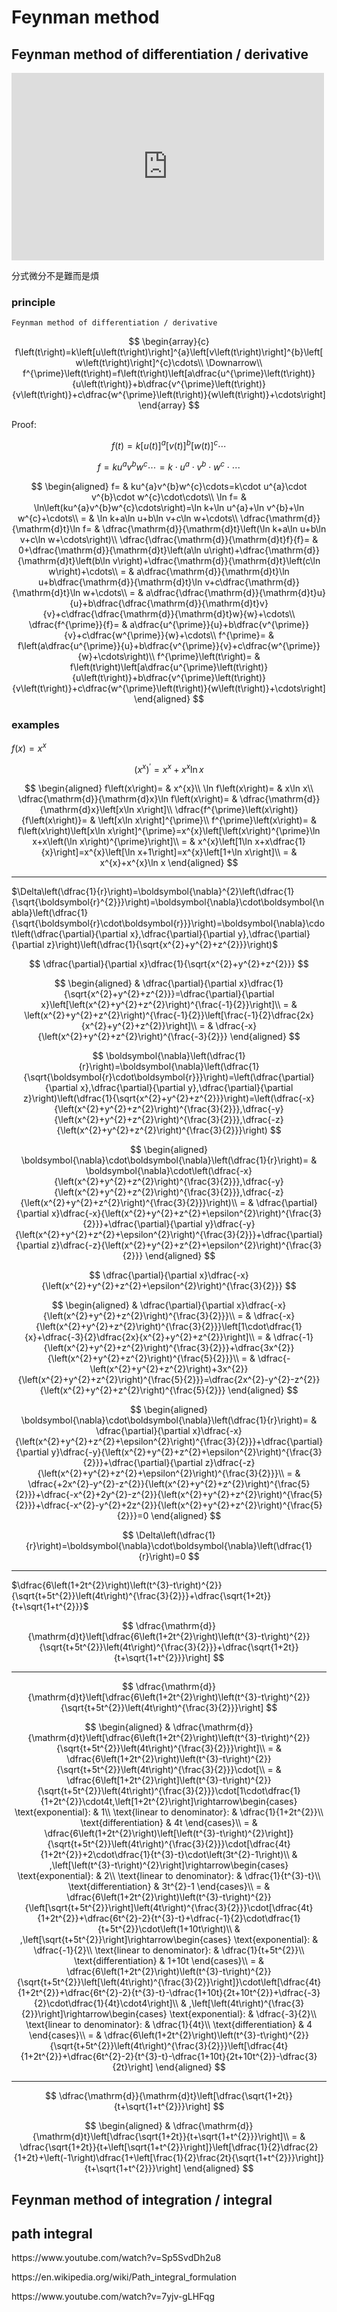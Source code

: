 # Feynman method

## Feynman method of differentiation / derivative

::: {show-in="html"}
<iframe width=500 height=300 frameborder="0" allowfullscreen src="https://player.bilibili.com/player.html?bvid=BV1hG411Z7Cb&autoplay=0"></iframe>
:::


::: {show-in="html"}
分式微分不是難而是煩
:::

::: {show-in="pdf"}
\begin{CJK}{UTF8}{bsmi}
分式微分不是難而是煩
\end{CJK}
:::



### principle

```theorem
Feynman method of differentiation / derivative
```

$$
\begin{array}{c}
f\left(t\right)=k\left[u\left(t\right)\right]^{a}\left[v\left(t\right)\right]^{b}\left[w\left(t\right)\right]^{c}\cdots\\
\Downarrow\\
f^{\prime}\left(t\right)=f\left(t\right)\left[a\dfrac{u^{\prime}\left(t\right)}{u\left(t\right)}+b\dfrac{v^{\prime}\left(t\right)}{v\left(t\right)}+c\dfrac{w^{\prime}\left(t\right)}{w\left(t\right)}+\cdots\right]
\end{array}
$$

Proof:

$$
f\left(t\right)=k\left[u\left(t\right)\right]^{a}\left[v\left(t\right)\right]^{b}\left[w\left(t\right)\right]^{c}\cdots
$$

$$
f=ku^{a}v^{b}w^{c}\cdots=k\cdot u^{a}\cdot v^{b}\cdot w^{c}\cdot\cdots
$$

$$
\begin{aligned}
f= & ku^{a}v^{b}w^{c}\cdots=k\cdot u^{a}\cdot v^{b}\cdot w^{c}\cdot\cdots\\
\ln f= & \ln\left(ku^{a}v^{b}w^{c}\cdots\right)=\ln k+\ln u^{a}+\ln v^{b}+\ln w^{c}+\cdots\\
= & \ln k+a\ln u+b\ln v+c\ln w+\cdots\\
\dfrac{\mathrm{d}}{\mathrm{d}t}\ln f= & \dfrac{\mathrm{d}}{\mathrm{d}t}\left(\ln k+a\ln u+b\ln v+c\ln w+\cdots\right)\\
\dfrac{\dfrac{\mathrm{d}}{\mathrm{d}t}f}{f}= & 0+\dfrac{\mathrm{d}}{\mathrm{d}t}\left(a\ln u\right)+\dfrac{\mathrm{d}}{\mathrm{d}t}\left(b\ln v\right)+\dfrac{\mathrm{d}}{\mathrm{d}t}\left(c\ln w\right)+\cdots\\
= & a\dfrac{\mathrm{d}}{\mathrm{d}t}\ln u+b\dfrac{\mathrm{d}}{\mathrm{d}t}\ln v+c\dfrac{\mathrm{d}}{\mathrm{d}t}\ln w+\cdots\\
= & a\dfrac{\dfrac{\mathrm{d}}{\mathrm{d}t}u}{u}+b\dfrac{\dfrac{\mathrm{d}}{\mathrm{d}t}v}{v}+c\dfrac{\dfrac{\mathrm{d}}{\mathrm{d}t}w}{w}+\cdots\\
\dfrac{f^{\prime}}{f}= & a\dfrac{u^{\prime}}{u}+b\dfrac{v^{\prime}}{v}+c\dfrac{w^{\prime}}{w}+\cdots\\
f^{\prime}= & f\left(a\dfrac{u^{\prime}}{u}+b\dfrac{v^{\prime}}{v}+c\dfrac{w^{\prime}}{w}+\cdots\right)\\
f^{\prime}\left(t\right)= & f\left(t\right)\left[a\dfrac{u^{\prime}\left(t\right)}{u\left(t\right)}+b\dfrac{v^{\prime}\left(t\right)}{v\left(t\right)}+c\dfrac{w^{\prime}\left(t\right)}{w\left(t\right)}+\cdots\right]
\end{aligned}
$$

$$
\tag*{$\Box$}
$$

### examples

$f\left(x\right)=x^{x}$

$$
\left(x^{x}\right)^{\prime}=x^{x}+x^{x}\ln x
$$

$$
\begin{aligned}
f\left(x\right)= & x^{x}\\
\ln f\left(x\right)= & x\ln x\\
\dfrac{\mathrm{d}}{\mathrm{d}x}\ln f\left(x\right)= & \dfrac{\mathrm{d}}{\mathrm{d}x}\left[x\ln x\right]\\
\dfrac{f^{\prime}\left(x\right)}{f\left(x\right)}= & \left[x\ln x\right]^{\prime}\\
f^{\prime}\left(x\right)= & f\left(x\right)\left[x\ln x\right]^{\prime}=x^{x}\left[\left(x\right)^{\prime}\ln x+x\left(\ln x\right)^{\prime}\right]\\
= & x^{x}\left[1\ln x+x\dfrac{1}{x}\right]=x^{x}\left[\ln x+1\right]=x^{x}\left[1+\ln x\right]\\
= & x^{x}+x^{x}\ln x
\end{aligned}
$$

$$
\tag*{$\Box$}
$$

***

$\Delta\left(\dfrac{1}{r}\right)=\boldsymbol{\nabla}^{2}\left(\dfrac{1}{\sqrt{\boldsymbol{r}^{2}}}\right)=\boldsymbol{\nabla}\cdot\boldsymbol{\nabla}\left(\dfrac{1}{\sqrt{\boldsymbol{r}\cdot\boldsymbol{r}}}\right)=\boldsymbol{\nabla}\cdot\left(\dfrac{\partial}{\partial x},\dfrac{\partial}{\partial y},\dfrac{\partial}{\partial z}\right)\left(\dfrac{1}{\sqrt{x^{2}+y^{2}+z^{2}}}\right)$

$$
\dfrac{\partial}{\partial x}\dfrac{1}{\sqrt{x^{2}+y^{2}+z^{2}}}
$$

$$
\begin{aligned}
 & \dfrac{\partial}{\partial x}\dfrac{1}{\sqrt{x^{2}+y^{2}+z^{2}}}=\dfrac{\partial}{\partial x}\left[\left(x^{2}+y^{2}+z^{2}\right)^{\frac{-1}{2}}\right]\\
= & \left(x^{2}+y^{2}+z^{2}\right)^{\frac{-1}{2}}\left[\frac{-1}{2}\dfrac{2x}{x^{2}+y^{2}+z^{2}}\right]\\
= & \dfrac{-x}{\left(x^{2}+y^{2}+z^{2}\right)^{\frac{-3}{2}}}
\end{aligned}
$$

$$
\boldsymbol{\nabla}\left(\dfrac{1}{r}\right)=\boldsymbol{\nabla}\left(\dfrac{1}{\sqrt{\boldsymbol{r}\cdot\boldsymbol{r}}}\right)=\left(\dfrac{\partial}{\partial x},\dfrac{\partial}{\partial y},\dfrac{\partial}{\partial z}\right)\left(\dfrac{1}{\sqrt{x^{2}+y^{2}+z^{2}}}\right)=\left(\dfrac{-x}{\left(x^{2}+y^{2}+z^{2}\right)^{\frac{3}{2}}},\dfrac{-y}{\left(x^{2}+y^{2}+z^{2}\right)^{\frac{3}{2}}},\dfrac{-z}{\left(x^{2}+y^{2}+z^{2}\right)^{\frac{3}{2}}}\right)
$$

$$
\begin{aligned}
\boldsymbol{\nabla}\cdot\boldsymbol{\nabla}\left(\dfrac{1}{r}\right)= & \boldsymbol{\nabla}\cdot\left(\dfrac{-x}{\left(x^{2}+y^{2}+z^{2}\right)^{\frac{3}{2}}},\dfrac{-y}{\left(x^{2}+y^{2}+z^{2}\right)^{\frac{3}{2}}},\dfrac{-z}{\left(x^{2}+y^{2}+z^{2}\right)^{\frac{3}{2}}}\right)\\
= & \dfrac{\partial}{\partial x}\dfrac{-x}{\left(x^{2}+y^{2}+z^{2}+\epsilon^{2}\right)^{\frac{3}{2}}}+\dfrac{\partial}{\partial y}\dfrac{-y}{\left(x^{2}+y^{2}+z^{2}+\epsilon^{2}\right)^{\frac{3}{2}}}+\dfrac{\partial}{\partial z}\dfrac{-z}{\left(x^{2}+y^{2}+z^{2}+\epsilon^{2}\right)^{\frac{3}{2}}}
\end{aligned}
$$

$$
\dfrac{\partial}{\partial x}\dfrac{-x}{\left(x^{2}+y^{2}+z^{2}+\epsilon^{2}\right)^{\frac{3}{2}}}
$$

$$
\begin{aligned}
 & \dfrac{\partial}{\partial x}\dfrac{-x}{\left(x^{2}+y^{2}+z^{2}\right)^{\frac{3}{2}}}\\
= & \dfrac{-x}{\left(x^{2}+y^{2}+z^{2}\right)^{\frac{3}{2}}}\left[1\cdot\dfrac{1}{x}+\dfrac{-3}{2}\dfrac{2x}{x^{2}+y^{2}+z^{2}}\right]\\
= & \dfrac{-1}{\left(x^{2}+y^{2}+z^{2}\right)^{\frac{3}{2}}}+\dfrac{3x^{2}}{\left(x^{2}+y^{2}+z^{2}\right)^{\frac{5}{2}}}\\
= & \dfrac{-\left(x^{2}+y^{2}+z^{2}\right)+3x^{2}}{\left(x^{2}+y^{2}+z^{2}\right)^{\frac{5}{2}}}=\dfrac{2x^{2}-y^{2}-z^{2}}{\left(x^{2}+y^{2}+z^{2}\right)^{\frac{5}{2}}}
\end{aligned}
$$

$$
\begin{aligned}
\boldsymbol{\nabla}\cdot\boldsymbol{\nabla}\left(\dfrac{1}{r}\right)= & \dfrac{\partial}{\partial x}\dfrac{-x}{\left(x^{2}+y^{2}+z^{2}+\epsilon^{2}\right)^{\frac{3}{2}}}+\dfrac{\partial}{\partial y}\dfrac{-y}{\left(x^{2}+y^{2}+z^{2}+\epsilon^{2}\right)^{\frac{3}{2}}}+\dfrac{\partial}{\partial z}\dfrac{-z}{\left(x^{2}+y^{2}+z^{2}+\epsilon^{2}\right)^{\frac{3}{2}}}\\
= & \dfrac{+2x^{2}-y^{2}-z^{2}}{\left(x^{2}+y^{2}+z^{2}\right)^{\frac{5}{2}}}+\dfrac{-x^{2}+2y^{2}-z^{2}}{\left(x^{2}+y^{2}+z^{2}\right)^{\frac{5}{2}}}+\dfrac{-x^{2}-y^{2}+2z^{2}}{\left(x^{2}+y^{2}+z^{2}\right)^{\frac{5}{2}}}=0
\end{aligned}
$$

$$
\Delta\left(\dfrac{1}{r}\right)=\boldsymbol{\nabla}\cdot\boldsymbol{\nabla}\left(\dfrac{1}{r}\right)=0
$$

$$
\tag*{$\Box$}
$$

***

$\dfrac{6\left(1+2t^{2}\right)\left(t^{3}-t\right)^{2}}{\sqrt{t+5t^{2}}\left(4t\right)^{\frac{3}{2}}}+\dfrac{\sqrt{1+2t}}{t+\sqrt{1+t^{2}}}$

$$
\dfrac{\mathrm{d}}{\mathrm{d}t}\left[\dfrac{6\left(1+2t^{2}\right)\left(t^{3}-t\right)^{2}}{\sqrt{t+5t^{2}}\left(4t\right)^{\frac{3}{2}}}+\dfrac{\sqrt{1+2t}}{t+\sqrt{1+t^{2}}}\right]
$$

***

$$
\dfrac{\mathrm{d}}{\mathrm{d}t}\left[\dfrac{6\left(1+2t^{2}\right)\left(t^{3}-t\right)^{2}}{\sqrt{t+5t^{2}}\left(4t\right)^{\frac{3}{2}}}\right]
$$

$$
\begin{aligned}
 & \dfrac{\mathrm{d}}{\mathrm{d}t}\left[\dfrac{6\left(1+2t^{2}\right)\left(t^{3}-t\right)^{2}}{\sqrt{t+5t^{2}}\left(4t\right)^{\frac{3}{2}}}\right]\\
= & \dfrac{6\left(1+2t^{2}\right)\left(t^{3}-t\right)^{2}}{\sqrt{t+5t^{2}}\left(4t\right)^{\frac{3}{2}}}\cdot[\\
= & \dfrac{6\left[1+2t^{2}\right]\left(t^{3}-t\right)^{2}}{\sqrt{t+5t^{2}}\left(4t\right)^{\frac{3}{2}}}\cdot[1\cdot\dfrac{1}{1+2t^{2}}\cdot4t,\left[1+2t^{2}\right]\rightarrow\begin{cases}
\text{exponential}: & 1\\
\text{linear to denominator}: & \dfrac{1}{1+2t^{2}}\\
\text{differentiation} & 4t
\end{cases}\\
= & \dfrac{6\left(1+2t^{2}\right)\left[\left(t^{3}-t\right)^{2}\right]}{\sqrt{t+5t^{2}}\left(4t\right)^{\frac{3}{2}}}\cdot[\dfrac{4t}{1+2t^{2}}+2\cdot\dfrac{1}{t^{3}-t}\cdot\left(3t^{2}-1\right)\\
 & ,\left[\left(t^{3}-t\right)^{2}\right]\rightarrow\begin{cases}
\text{exponential}: & 2\\
\text{linear to denominator}: & \dfrac{1}{t^{3}-t}\\
\text{differentiation} & 3t^{2}-1
\end{cases}\\
= & \dfrac{6\left(1+2t^{2}\right)\left(t^{3}-t\right)^{2}}{\left[\sqrt{t+5t^{2}}\right]\left(4t\right)^{\frac{3}{2}}}\cdot[\dfrac{4t}{1+2t^{2}}+\dfrac{6t^{2}-2}{t^{3}-t}+\dfrac{-1}{2}\cdot\dfrac{1}{t+5t^{2}}\cdot\left(1+10t\right)\\
 & ,\left[\sqrt{t+5t^{2}}\right]\rightarrow\begin{cases}
\text{exponential}: & \dfrac{-1}{2}\\
\text{linear to denominator}: & \dfrac{1}{t+5t^{2}}\\
\text{differentiation} & 1+10t
\end{cases}\\
= & \dfrac{6\left(1+2t^{2}\right)\left(t^{3}-t\right)^{2}}{\sqrt{t+5t^{2}}\left[\left(4t\right)^{\frac{3}{2}}\right]}\cdot\left[\dfrac{4t}{1+2t^{2}}+\dfrac{6t^{2}-2}{t^{3}-t}-\dfrac{1+10t}{2t+10t^{2}}+\dfrac{-3}{2}\cdot\dfrac{1}{4t}\cdot4\right]\\
 & ,\left[\left(4t\right)^{\frac{3}{2}}\right]\rightarrow\begin{cases}
\text{exponential}: & \dfrac{-3}{2}\\
\text{linear to denominator}: & \dfrac{1}{4t}\\
\text{differentiation} & 4
\end{cases}\\
= & \dfrac{6\left(1+2t^{2}\right)\left(t^{3}-t\right)^{2}}{\sqrt{t+5t^{2}}\left(4t\right)^{\frac{3}{2}}}\left[\dfrac{4t}{1+2t^{2}}+\dfrac{6t^{2}-2}{t^{3}-t}-\dfrac{1+10t}{2t+10t^{2}}-\dfrac{3}{2t}\right]
\end{aligned}
$$

***

$$
\dfrac{\mathrm{d}}{\mathrm{d}t}\left[\dfrac{\sqrt{1+2t}}{t+\sqrt{1+t^{2}}}\right]
$$

$$
\begin{aligned}
 & \dfrac{\mathrm{d}}{\mathrm{d}t}\left[\dfrac{\sqrt{1+2t}}{t+\sqrt{1+t^{2}}}\right]\\
= & \dfrac{\sqrt{1+2t}}{t+\left[\sqrt{1+t^{2}}\right]}\left[\dfrac{1}{2}\dfrac{2}{1+2t}+\left(-1\right)\dfrac{1+\left[\frac{1}{2}\frac{2t}{\sqrt{1+t^{2}}}\right]}{t+\sqrt{1+t^{2}}}\right]
\end{aligned}
$$

$$
\tag*{$\Box$}
$$

## Feynman method of integration / integral

## path integral

https://www.youtube.com/watch?v=Sp5SvdDh2u8

https://en.wikipedia.org/wiki/Path_integral_formulation

https://www.youtube.com/watch?v=7yjv-gLHFqg